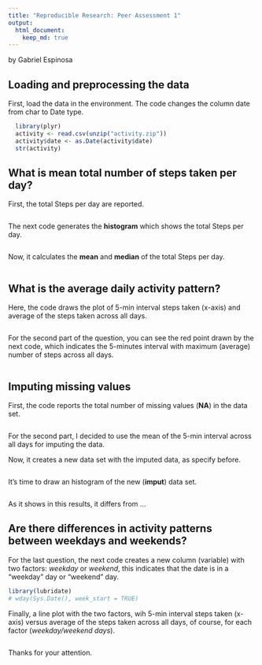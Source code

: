 ```yaml
---
title: "Reproducible Research: Peer Assessment 1"
output: 
  html_document:
    keep_md: true
---
```


by Gabriel Espinosa

## Loading and preprocessing the data

First, load the data in the environment. The code changes the column date from char to Date type.

```r
  library(plyr)
  activity <- read.csv(unzip("activity.zip"))
  activity$date <- as.Date(activity$date)
  str(activity)
```



## What is mean total number of steps taken per day?

First, the total Steps per day are reported.

```r

```


The next code generates the **histogram** which shows the total Steps per day.

```r

```


Now, it calculates the **mean** and **median** of the total Steps per day.

```r

```



## What is the average daily activity pattern?

Here, the code draws the plot of 5-min interval steps taken (x-axis) and average of the steps taken across all days.

```r

```


For the second part of the question, you can see the red point drawn by the next code, which indicates the 5-minutes interval with maximum (average) number of steps across all days.

```r

```



## Imputing missing values

First, the code reports the total number of missing values (**NA**) in the data set.

```r

```

For the second part, I decided to use the mean of the 5-min interval across all days for imputing the data.  

Now, it creates a new data set with the imputed data, as specify before.

```r

```


It's time to draw an histogram of the new (**imput**) data set.

```r

```


As it shows in this results, it differs from ...



## Are there differences in activity patterns between weekdays and weekends?

For the last question, the next code creates a new column (variable) with two factors: *weekday* or *weekend*, this indicates that the date is in a "weekday" day or "weekend" day. 

```r
library(lubridate)
# wday(Sys.Date(), week_start = TRUE)
```


Finally, a line plot with the two factors, wih 5-min interval steps taken (x-axis) versus average of the steps taken across all days, of course, for each factor (*weekday/weekend days*).

```r

```

Thanks for your attention.

